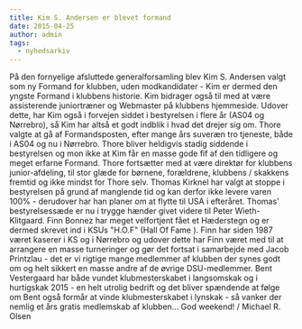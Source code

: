 ```yaml
---
title: Kim S. Andersen er blevet formand
date: 2015-04-25
author: admin
tags:
  - nyhedsarkiv
---
```


På den fornyelige afsluttede generalforsamling blev Kim S. Andersen valgt som ny Formand for klubben, uden modkandidater - Kim er dermed den yngste Formand i klubbens historie. Kim bidrager også til med at være assisterende juniortræner og Webmaster på klubbens hjemmeside. Udover dette, har Kim også i forvejen siddet i bestyrelsen i flere år (AS04 og Nørrebro), så Kim har altså et godt indblik i hvad det drejer sig om. Thore valgte at gå af Formandsposten, efter mange års suveræn tro tjeneste, både i AS04 og nu i Nørrebro. Thore bliver heldigvis stadig siddende i bestyrelsen og mon ikke at Kim får en masse gode fif af den tidligere og meget erfarne Formand. Thore fortsætter med at være direktør for klubbens junior-afdeling, til stor glæde for børnene, forældrene, klubbens / skakkens fremtid og ikke mindst for Thore selv. Thomas Kirknel har valgt at stoppe i bestyrelsen på grund af manglende tid og kan derfor ikke levere varen 100% - derudover har han planer om at flytte til USA i efteråret. Thomas' bestyrelsessæde er nu i trygge hænder givet videre til Peter Wieth-Klitgaard. Finn Bonnez har meget velfortjent fået et Hæderstegn og er dermed skrevet ind i KSUs "H.O.F" (Hall Of Fame ). Finn har siden 1987 været kaserer i KS og i Nørrebro og udover dette har Finn været med til at arrangere en masse turneringer og gør det fortsat i samarbejde med Jacob Printzlau - det er vi rigtige mange medlemmer af klubben der synes godt om og helt sikkert en masse andre af de øvrige DSU-medlemmer. Bent Vestergaard har både vundet klubmesterskabet i langsomskak og i hurtigskak 2015 - en helt utrolig bedrift og det bliver spændende at følge om Bent også formår at vinde klubmesterskabet i lynskak - så vanker der nemlig et års gratis medlemskab af klubben... God weekend! / Michael R. Olsen
